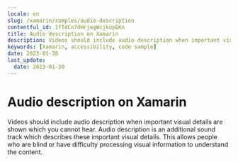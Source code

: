 ```yaml
---
locale: en
slug: /xamarin/samples/audio-description
contentful_id: 1fTdCn7dHrjegWcjkopEKn
title: Audio description on Xamarin
description: Videos should include audio description when important visual details are shown which you cannot hear.
keywords: [Xamarin, accessibility, code sample]
date: 2023-01-30
last_update:
  date: 2023-01-30
---
```


# Audio description on Xamarin

Videos should include audio description when important visual details are shown which you cannot hear. Audio description is an additional sound track which describes these important visual details. This allows people who are blind or have difficulty processing visual information to understand the content.

<CodeSample id="media-audio-description" locale="en" platform="xamarin"/>
